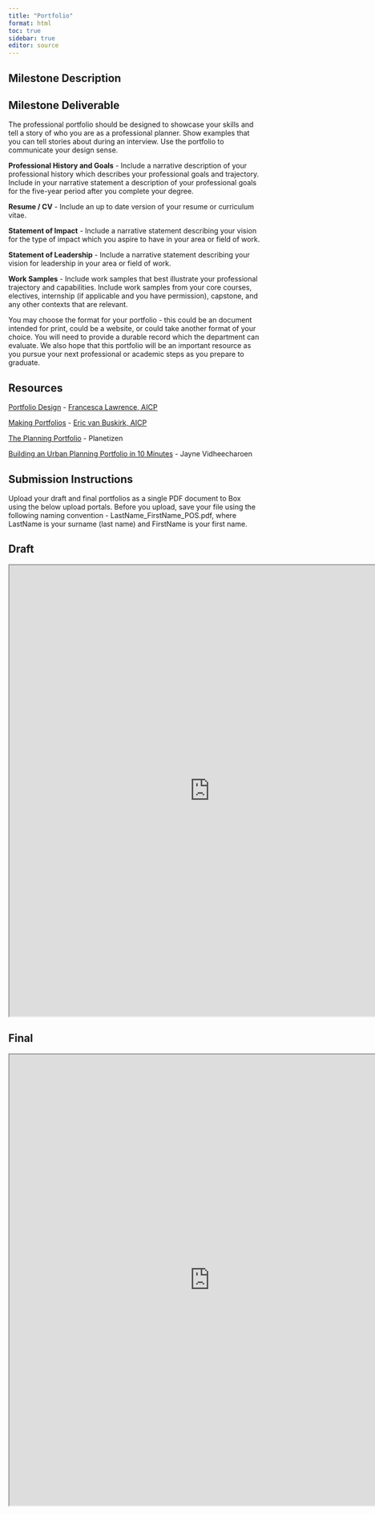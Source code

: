 ```yaml
---
title: "Portfolio"
format: html
toc: true
sidebar: true
editor: source
---
```


## Milestone Description


## Milestone Deliverable

The professional portfolio should be designed to showcase your skills and tell a story of who you are as a professional planner.  Show examples that you can tell stories about during an interview.  Use the portfolio to communicate your design sense.

**Professional History and Goals** - Include a narrative description of your professional history which describes your professional goals and trajectory. Include in your narrative statement a description of your professional goals for the five-year period after you complete your degree.

**Resume / CV** - Include an up to date version of your resume or curriculum vitae. 

**Statement of Impact** - Include a narrative statement describing your vision for the type of impact which you aspire to have in your area or field of work.

**Statement of Leadership** - Include a narrative statement describing your vision for leadership in your area or field of work.

**Work Samples** - Include work samples that best illustrate your professional trajectory and capabilities. Include work samples from your core courses, electives, internship (if applicable and you have permission), capstone, and any other contexts that are relevant.

You may choose the format for your portfolio - this could be an document intended for print, could be a website, or could take another format of your choice. You will need to provide a durable record which the department can evaluate. We also hope that this portfolio will be an important resource as you pursue your next professional or academic steps as you prepare to graduate.

## Resources

[Portfolio Design](files/Portfolio Design FSL.pdf) - [Francesca Lawrence, AICP](https://www.linkedin.com/in/francesca-sallinger-lawrence/)

[Making Portfolios](files/Making Portfolios Eric van Buskirk.pdf) - [Eric van Buskirk, AICP](https://www.linkedin.com/in/eric-van-buskirk-aicp-62baa6301/)

[The Planning Portfolio](https://www.planetizen.com/node/36302) - Planetizen

[Building an Urban Planning Portfolio in 10 Minutes](https://medium.com/coburb/building-an-urban-planning-portfolio-in-10-minutes-with-airtable-and-pory-fe8f4f37ca23) - Jayne Vidheecharoen

## Submission Instructions

Upload your draft and final portfolios as a single PDF document to Box using the below upload portals. Before you upload, save your file using the following naming convention -  LastName_FirstName_POS.pdf, where LastName is your surname (last name) and FirstName is your first name.

::: {.panel-tabset}
## Draft
<iframe src="https://uofi.app.box.com/f/427c1555054a48a78053380c6ad1b1b6" height="900" width="800"></iframe>

## Final

<iframe src="https://uofi.app.box.com/f/7cf028f58c1649898e95db321969b018" height="900" width="800"></iframe>

:::
